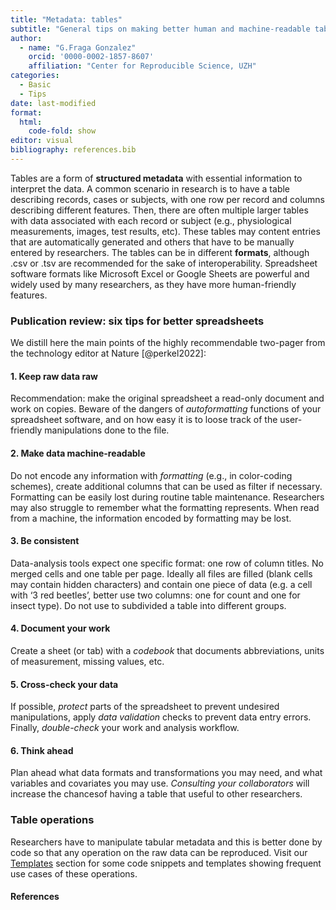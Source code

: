 ```yaml
---
title: "Metadata: tables" 
subtitle: "General tips on making better human and machine-readable tabular metadata"
author:
  - name: "G.Fraga Gonzalez"
    orcid: '0000-0002-1857-8607'
    affiliation: "Center for Reproducible Science, UZH"
categories:
  - Basic
  - Tips
date: last-modified
format: 
  html:
    code-fold: show
editor: visual
bibliography: references.bib
---
```


Tables are a form of **structured metadata** with essential information to interpret the data. A common scenario in research is to have a table describing records, cases or subjects, with one row per record and columns describing different features. Then, there are often multiple larger tables with data associated with each record or subject (e.g., physiological measurements, images, test results, etc). These tables may content entries that are automatically generated and others that have to be manually entered by researchers. The tables can be in different **formats**, although .csv or .tsv are recommended for the sake of interoperability. Spreadsheet software formats like Microsoft Excel or Google Sheets are powerful and widely used by many researchers, as they have more human-friendly features.

### Publication review: six tips for better spreadsheets
We distill here the main points of the highly recommendable two-pager from the technology editor at Nature  [@perkel2022]: 

#### 1. Keep raw data raw
Recommendation: make the original spreadsheet a read-only document and work on copies. Beware of the dangers of *autoformatting* functions of your spreadsheet software, and on how easy it is to loose track of the user-friendly manipulations done to the file. 

#### 2. Make data machine-readable
Do not encode any information with *formatting* (e.g., in color-coding schemes), create additional columns that can be used as filter if necessary. Formatting can be easily lost during routine table maintenance. Researchers may also struggle to remember what the formatting represents. When read from a machine, the information encoded by formatting may be lost. 

#### 3. Be consistent
Data-analysis tools expect one specific format: one row of column titles. No merged cells and one table per page. Ideally all files are filled (blank cells may contain hidden characters) and contain one piece of data (e.g. a cell with '3 red beetles', better use two columns: one for count and one for insect type). Do not use to subdivided a table into different groups. 

#### 4. Document your work
Create a sheet (or tab) with a *codebook* that documents abbreviations, units of measurement, missing values, etc. 

#### 5. Cross-check your data
If possible, *protect* parts of the spreadsheet to prevent undesired manipulations, apply *data validation* checks to prevent data entry errors. Finally, *double-check* your work and analysis workflow. 

#### 6. Think ahead
Plan ahead what data formats and transformations you may need, and what variables and covariates you may use. 
*Consulting your collaborators* will increase the chancesof having a table that useful to other researchers. 


### Table operations 

Researchers have to manipulate tabular metadata and this is better done by code so that any operation on the raw data can be reproduced. Visit our [Templates](../templates/index.qmd) section for some code snippets and templates showing frequent use cases of these operations. 


#### References
 